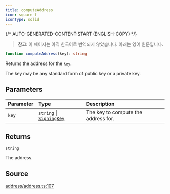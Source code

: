 ```yaml
---
title: computeAddress
icon: square-f
iconType: solid
---
```


{/* AUTO-GENERATED-CONTENT:START (ENGLISH-COPY) */}

> **참고**: 이 페이지는 아직 한국어로 번역되지 않았습니다. 아래는 영어 원문입니다.

```ts
function computeAddress(key): string
```

Returns the address for the `key`.

The key may be any standard form of public key or a private key.

## Parameters

| Parameter | Type | Description |
| :------ | :------ | :------ |
| `key` | `string` \| [`SigningKey`](/ko/sdk/content/classes/SigningKey) | The key to compute the address for. |

## Returns

`string`

The address.

## Source

[address/address.ts:107](https://github.com/dominant-strategies/quais.js/blob/c1c12d43f9d34c6baad2b0542bd6d0acd6fefcbf/src/address/address.ts#L107)
